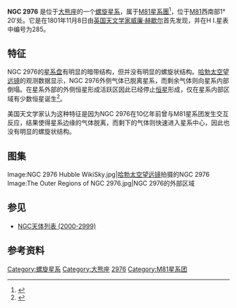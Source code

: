 {{Infobox Galaxy
| image = [[Image:NGC2976_3.6_5.8_8.0_microns_spitzer.png|150px]]
| name = [[星云和星团新总表|NGC]] 2976
| type = SAc pec<ref name="ned">{{cite web
  | title=NASA/IPAC Extragalactic Database
  | work=Results for NGC 2976
  | url=http://nedwww.ipac.caltech.edu/
  | accessdate=2006-11-25
  | archive-date=2011-05-14
  | archive-url=https://web.archive.org/web/20110514100451/http://nedwww.ipac.caltech.edu/
  | dead-url=no
  }}</ref>
| ra = {{RA|09|47|15.4}}<ref name="ned" />
| dec = {{DEC|+67|54|59}}<ref name="ned" />  
| dist_ly = (11.6 ± 1.2)×10<sup>6</sup> [[光年|光年]]<ref name="karachentsevetal2004">{{cite journal
  | author=I. D. Karachentsev, V. E. Karachentseva, W. K. Hutchmeier, D. I. Makarov
  | title=A Catalog of Neighboring Galaxies
  | journal=Astronomical Journal
  | year=2004
  | volume=127
  | pages=2031–2068
  | url=http://adsabs.harvard.edu/abs/2004AJ....127.2031K
  | doi=10.1086/382905
  | access-date=2010-08-26
  | archive-date=2007-10-12
  | archive-url=https://web.archive.org/web/20071012005906/http://adsabs.harvard.edu/abs/2004AJ....127.2031K
  | dead-url=no
  }}</ref><ref name="Karachentsevetal2006">{{cite journal
  | author=Karachentsev, I. D.; Kashibadze, O. G.
  | title=Masses of the local group and of the M81 group estimated from distortions in the local velocity field
  | journal=Astrophysics
  | year=2006
  | volume=49
  | issue=1
  | pages=3–18
  | url=http://adsabs.harvard.edu/cgi-bin/nph-bib_query?bibcode=2006Ap.....49....3K
  | doi=10.1007/s10511-006-0002-6 }}</ref>
| z = 3 ± 5 km/[[second|s]]<ref name="ned" />
| appmag_v = 10.8<ref name="ned" />
| size_v = 5′.9 × 2′.7<ref name="ned" />
| constellation name = [[大熊座|大熊座]]
| notes = 
| names = H I.285, UGC 5221,<ref name="ned" /> PGC 28120<ref name="ned" />
}}
'''NGC 2976''' 是位于[[大熊座|大熊座]]的一个[[螺旋星系|螺旋星系]]，属于[[M81星系團|M81星系團]]<ref>{{cite web |title= NGC 2976 from Students for the Exploration and Development of Space |url= http://seds.org/messier/xtra/ngc/n2976.html |deadurl= yes |archiveurl= https://web.archive.org/web/20110805080306/http://www.seds.org/messier/xtra/ngc/n2976.html |archivedate= 2011-08-05 |accessdate= 2010-08-26 }}</ref>，位于[[波德星系|M81]]西南部1° 20′处。它是在1801年11月8日由[[英国|英国]][[天文学家|天文学家]][[威廉·赫歇尔|威廉·赫歇尔]]首先发现，并在H I.星表中编号为285。

==特征==
NGC 2976的[[星系盘|星系盘]]有明显的暗带结构，但并没有明显的螺旋状结构。[[哈勃太空望远镜|哈勃太空望远镜]]的观测数据显示，NGC 2976外侧气体已脱离星系，而剩余气体则向星系内部倒塌。在星系外部的外侧恒星形成活跃区因此已经停止[[恒星|恒星]]形成，仅在星系内部区域有少数恒星诞生<ref>{{Cite web |url=http://astronomy.uua.cn/news/show-1617-1.html |title=独特的NGC 2976星系 |accessdate=2010-08-26 |archive-date=2012-07-08 |archive-url=https://archive.is/20120708124544/http://astronomy.uua.cn/news/show-1617-1.html |dead-url=no }}</ref>。

美国天文学家认为这种特征是因为NGC 2976在10亿年前曾与M81星系团发生交互反应，结果使得星系边缘的气体脱离，而剩下的气体则快速进入星系中心，因此也没有明显的螺旋状结构。

==图集==
<gallery>
Image:NGC 2976 Hubble WikiSky.jpg|[[哈勃太空望远镜|哈勃太空望远镜]]拍摄的NGC 2976
Image:The Outer Regions of NGC 2976.jpg|NGC 2976的外部区域
</gallery>

== 参见 ==
* [[NGC天体列表_(2000-2999)|NGC天体列表 (2000-2999)]]

==参考资料==
{{reflist}}

{{Catalogs|NGC=2976}}

[[Category:螺旋星系|Category:螺旋星系]]
[[Category:大熊座|Category:大熊座]]
[[Category:NGC天体|2976]]
[[Category:M81星系团|Category:M81星系团]]